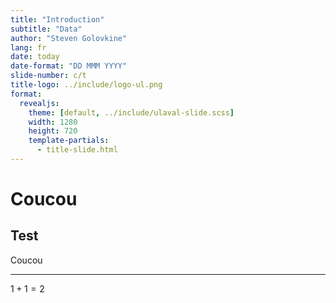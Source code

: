 ```yaml
--- 
title: "Introduction"
subtitle: "Data"
author: "Steven Golovkine"
lang: fr
date: today
date-format: "DD MMM YYYY"
slide-number: c/t
title-logo: ../include/logo-ul.png
format:
  revealjs:
    theme: [default, ../include/ulaval-slide.scss]
    width: 1280
    height: 720
    template-partials:
      - title-slide.html
--- 
```


# Coucou

## Test

Coucou

--- 

$1 + 1 = 2$
